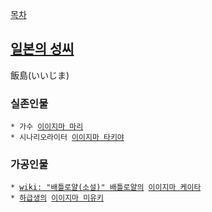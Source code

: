 

[[목차]]
== [[일본의 성씨]] ==
飯島(いいじま)
=== 실존인물 ===
 * 가수 [[이이지마 마리]]
 * 시나리오라이터 [[이이지마 타키야]]

=== 가공인물 ===
 * [[wiki: "배틀로얄(소설)" 배틀로얄]]의 [[이이지마 케이타]]
 * [[하급생]]의 [[이이지마 미유키]]
